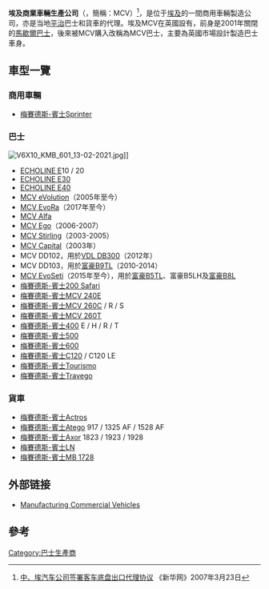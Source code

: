 '''埃及商業車輛生產公司'''（{{lang-en|'''Manufacturing Commercial Vehicles'''}}，簡稱：MCV）<ref>[http://www.chinabus.info/html/2007-3/200732382335.htm 中、埃汽车公司签署客车底盘出口代理协议] {{Wayback|url=http://www.chinabus.info/html/2007-3/200732382335.htm |date=20160304185624 }}《新华网》2007年3月23日</ref>，是位于[[埃及|埃及]]的一間商用車輛製造公司，亦是当地[[梅賽德斯-賓士|平治]]巴士和貨車的代理。埃及MCV在英國設有{{tsl|en|MCV Bus and Coach|MCV巴士}}，前身是2001年關閉的[[馬歇爾巴士|馬歇爾巴士]]，後來被MCV購入改稱為MCV巴士，主要為英國市場設計製造巴士車身。

== 車型一覽 ==
===商用車輛 ===
* [[梅賽德斯-賓士Sprinter|梅賽德斯-賓士Sprinter]]

===巴士===
[[File:V6X10_KMB_601_13-02-2021.jpg|thumb]]]]
* [[ECHOLINE_E系列l|ECHOLINE E]]10 / 20 
* [[ECHOLINE_E30|ECHOLINE E30]]
* [[ECHOLINE_E40|ECHOLINE E40]]
* [[MCV_eVolution|MCV eVolution]]（2005年至今）
* [[MCV_EvoRa|MCV EvoRa]]（2017年至今）
* [[MCV_Alfa|MCV Alfa]]
* [[MCV_Ego|MCV Ego]]（2006-2007）
* [[MCV_Stirling|MCV Stirling]]（2003-2005）
* [[馬歇爾Capital|MCV Capital]]（2003年）
* MCV DD102，用於[[VDL_DB300|VDL DB300]]（2012年）
* MCV DD103，用於[[富豪B9TL|富豪B9TL]]（2010-2014）
* [[MCV_EvoSeti|MCV EvoSeti]]（2015年至今），用於[[富豪B5TL|富豪B5TL]]、富豪B5LH及[[富豪B8L|富豪B8L]]
* [[梅賽德斯-賓士200_Safari|梅賽德斯-賓士200 Safari]]
* [[梅賽德斯-賓士MCV_240|梅賽德斯-賓士MCV 240]]E
* [[梅賽德斯-賓士MCV_260|梅賽德斯-賓士MCV 260]]C / R / S
* [[梅賽德斯-賓士MCV_260T|梅賽德斯-賓士MCV 260T]] 
* [[梅賽德斯-賓士400|梅賽德斯-賓士400]] E / H / R / T
* [[梅賽德斯-賓士500|梅賽德斯-賓士500]]
* [[梅賽德斯-賓士600|梅賽德斯-賓士600]]
* [[梅賽德斯-賓士C120|梅賽德斯-賓士C120]] / C120 LE
* [[梅賽德斯-賓士Tourismo|梅賽德斯-賓士Tourismo]]
* [[梅賽德斯-賓士Travego|梅賽德斯-賓士Travego]]

===貨車===
* [[梅赛德斯-奔驰Actros|梅賽德斯-賓士Actros]]
* [[梅赛德斯-奔驰Atego|梅賽德斯-賓士Atego]] 917 / 1325 AF / 1528 AF
* [[梅賽德斯-賓士Axor|梅賽德斯-賓士Axor]] 1823 / 1923 / 1928
* [[梅賽德斯-賓士LN|梅賽德斯-賓士LN]]
* [[梅賽德斯-賓士MB_1728|梅賽德斯-賓士MB 1728]]

==外部链接==
*[https://web.archive.org/web/20110928151157/http://www.mcv-eg.com/commercial/Default.aspx Manufacturing Commercial Vehicles]

==參考==
{{reflist}}

[[Category:巴士生產商|Category:巴士生產商]]